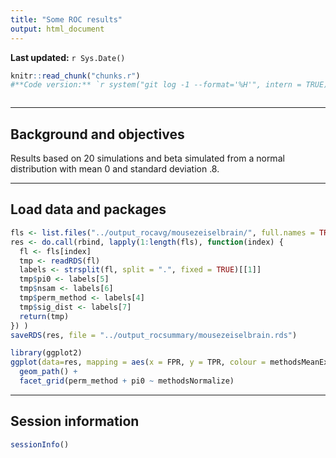 ```yaml
---
title: "Some ROC results"
output: html_document
---
```


**Last updated:** `r Sys.Date()`


```r
knitr::read_chunk("chunks.r")
#**Code version:** `r system("git log -1 --format='%H'", intern = TRUE)`
```

```r
```

---

## Background and objectives

Results based on 20 simulations and beta simulated from a normal distribution with mean 0 and standard deviation .8.

---

## Load data and packages

```r
fls <- list.files("../output_rocavg/mousezeiselbrain/", full.names = TRUE)
res <- do.call(rbind, lapply(1:length(fls), function(index) {
  fl <- fls[index]
  tmp <- readRDS(fl)
  labels <- strsplit(fl, split = ".", fixed = TRUE)[[1]]
  tmp$pi0 <- labels[5]
  tmp$nsam <- labels[6]
  tmp$perm_method <- labels[4]
  tmp$sig_dist <- labels[7]
  return(tmp)
}) )
saveRDS(res, file = "../output_rocsummary/mousezeiselbrain.rds")
```


```r
library(ggplot2)
ggplot(data=res, mapping = aes(x = FPR, y = TPR, colour = methodsMeanExpression)) +
  geom_path() +
  facet_grid(perm_method + pi0 ~ methodsNormalize)
```

---

## Session information

```r
sessionInfo()
```

